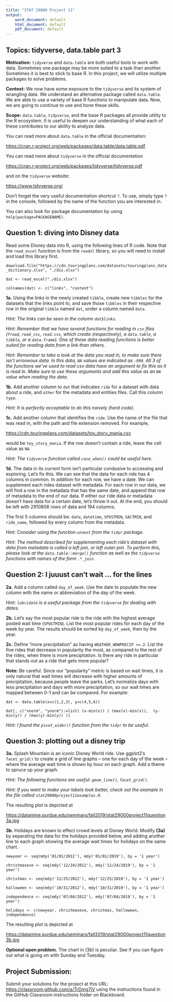 ```yaml
---
title: "STAT 29000 Project 11"
output:
    word_document: default
    html_document: default
    pdf_document: default
---
```


## Topics: tidyverse, data.table part 3

**Motivation:**  `tidyverse` and `data.table` are both useful tools to work with data. Sometimes one package may be more suited to a task than another. Sometimes it is best to stick to base R. In this project, we will utilize multiple packages to solve problems. 

**Context:**  We now have some exposure to the `tidyverse` and its system of wrangling data.  We understand an alternative package called `data.table`. We are able to use a variety of base R functions to manipulate data. Now, we are going to continue to use and hone these skills.

**Scope:**  `data.table`, `tidyverse`, and the base R packages all provide utility to the R ecosystem.  It is useful to deepen our understanding of what each of these contributes to our ability to analyze data. 

You can read more about `data.table` in the official documentation:

<https://cran.r-project.org/web/packages/data.table/data.table.pdf>

You can read more about `tidyverse` in the official documentation

<https://cran.r-project.org/web/packages/tidyverse/tidyverse.pdf>

and on the `tidyverse` website:

<https://www.tidyverse.org/>

Don't forget the very useful documentation shortcut `?`. To use, simply type `?` in the console, followed by the name of the function you are interested in.

You can also look for package documentation by using `help(package=PACKAGENAME)`. 

## Question 1: diving into Disney data

Read some Disney data into R, using the following lines of R code.
Note that the `read_excel` function is from the `readxl` library, so you will need to install and load this library first.

`download.file("https://cdn.touringplans.com/datasets/touringplans_data_dictionary.xlsx", "./dis.xlsx")`

`dat <- read_excel("./dis.xlsx")`

`colnames(dat) <- c("links", "content")`

**1a.** Using the links in the newly created `tibble`, create new `tibbles` for the datasets that the links point to, and save those `tibbles` in their respective row in the original `tibble` named `dat`, under a column named `data`.

*Hint: The links can be seen in the column `dat$links`.*

*Hint: Remember that we have several functions for reading in `csv` files (`fread`, `read_csv`, `read.csv`, which create (respectively),
a `data.table`, a `tibble`, or a `data.frame`).  One of these data reading functions is better suited for reading data from a link than others.*

*Hint: Remember to take a look at the data you read in, to make sure there isn't erroneous data. In this data, `NA` values are indicated as `-999`. All 3 of the functions we've used to read csv data have an argument to fix this as it is read in. Make sure to use these arguments and add this value as an `NA` value when reading the data.*

**1b.** Add another column to `dat` that indicates `ride` for a dataset with data about a ride, and `other` for the metadata and entities files. Call this column `type`. 

*Hint: It is perfectly acceptable to do this naively (hard code).*

**1c.** Add another column that identifies the `ride`. Use the name of the file that was read in, with the path and file extension removed. For example,

<https://cdn.touringplans.com/datasets/toy_story_mania.csv>

would be `toy_story_mania`. If the row doesn't contain a ride, leave the cell value as `NA`.

*Hint: The `tidyverse` function called `case_when()` could be useful here.*

**1d.** The data in its current form isn't particular condusive to accessing and exploring. Let's fix this. We can see that the data for each ride has 4 columns in common. In addition for each row, we have a date. We can supplement each rides dataset with metadata. For each row in our data, we will find a row in the metadata that has the same date, and append that row of metadata to the end of our data. If either our ride data or metadata doesn't have data for a certain date, let's throw it out. At the end, you should be left with 2910808 rows of data and 194 columns.

The first 5 columns should be: `date`, `datetime`, `SPOSTMIN`, `SACTMIN`, and `ride_name`, followed by every column from the metadata.

*Hint: Consider using the function `unnest` from the `tidyr` package.*

*Hint: The method described for supplementing each ride's dataset with data from metadata is called a left join, or left outer join. To perform this, please look at the `data.table::merge()` function as well as the `tidyverse` functions with names of the form `.*_join`.*

## Question 2: I juuust can't wait ... for the lines

**2a.** Add a column called `day_of_week`. Use the date to populate the new column with the name or abbreviation of the day of the week.

*Hint: `lubridate` is a useful package from the `tidyverse` for dealing with dates.*

**2b.** Let's say the most popular ride is the ride with the highest average posted wait time (`SPOSTMIN`). List the most popular rides for each day of the week by year. The results should be sorted by `day_of_week`, then by the year.

**2c.** Define "more precipitation" as having `WEATHER_WDWPRECIP >=.2`. List the five rides that decrease in popularity the most, as compared to the rest of the rides, when there is more precipitation. Is there any ride in particular that stands out as a ride that gets more popular? 

**Note:** Be careful. Since our "popularity" metric is based on wait times, it is only natural that wait times will decrease with higher amounts of precipitation, because people leave the parks. Let's normalize days with less precipitation and days with more precipitation, so our wait times are mapped between 0-1 and can be compared. For example:

`dat <- data.table(x=c(1,2,3), y=c(4,5,6))`

`dat[, c("xnorm", "ynorm"):=list( (x-min(x)) / (max(x)-min(x)),  (y-min(y)) / (max(y)-min(y)) )]`

*Hint: I found the `pivot_wider()` function from the `tidyr` to be useful.*

## Question 3: plotting out a disney trip

**3a.** Splash Mountain is an iconic Disney World ride. Use ggplot2's `facet_grid()` to create a grid of line graphs -- one for each day of the week -- where the average wait time is shown by hour on each graph. Add a theme to spruce up your graph.

*Hint: The following functions are useful: `geom_line()`, `facet_grid()`.*

*Hint: If you want to make your labels look better, check out the example in the file called `stat29000project11examples.R`.*

The resulting plot is depicted at

<https://datamine.purdue.edu/seminars/fall2019/stat29000project11question3a.jpg>

**3b.** Holidays are known to effect crowd levels at Disney World. Modify **(3a)** by separating the data for the holidays provided below, and adding another line to each graph showing the average wait times for holidays on the same chart.


`newyear <- seq(mdy('01/01/2012'), mdy('01/01/2019'), by = '1 year')`

`christmaseve <- seq(mdy('12/24/2012'), mdy('12/24/2019'), by = '1 year')`

`christmas <- seq(mdy('12/25/2012'), mdy('12/25/2019'), by = '1 year')`

`halloween <- seq(mdy('10/31/2012'), mdy('10/31/2019'), by = '1 year')`

`independence <- seq(mdy('07/04/2012'), mdy('07/04/2019'), by = '1 year')`

`holidays <- c(newyear, christmaseve, christmas, halloween, independence)`

The resulting plot is depicted at 

<https://datamine.purdue.edu/seminars/fall2019/stat29000project11question3b.jpg>

**Optional open problem.** The chart in (3b) is peculiar. See if you can figure out what is going on with Sunday and Tuesday. 

## Project Submission:

Submit your solutions for the project at this URL: <https://classroom.github.com/a/TrDmg7jV> using the instructions found in the GitHub Classroom instructions folder on Blackboard.

